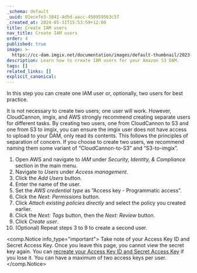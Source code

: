 ```yaml
---
_schema: default
_uuid: 01ecefe3-3841-4d5d-aacc-450959563c57
_created_at: 2024-05-31T15:53:59+12:00
title: Create IAM users
nav_title: Create IAM users
order: 4
published: true
image: >-
  https://cc-dam.imgix.net/documentation/images/default-thumbnail/2023-Q4/CloudCannon-Documentation-Thumbnail.png
description: Learn how to create IAM users for your Amazon S3 DAM.
tags: []
related_links: []
explicit_canonical:
---
```

In this step you can create one IAM user or, optionally, two users for best practice.

It is not necessary to create two users; one user will work. However, CloudCannon, imgix, and AWS strongly recommend creating separate users for different tasks. By creating two users, one from CloudCannon to S3 and one from S3 to imgix, you can ensure the imgix user does not have access to upload to your DAM, only read its contents. This follows the principles of separation of concern. If you choose to create two users, we recommend naming them some variant of “CloudCannon-to-S3” and “S3-to-imgix”.

1. Open AWS and navigate to *IAM* under *Security, Identity, & Compliance* section in the main menu.
2. Navigate to *Users* under *Access management*.
3. Click the *Add Users* button.
4. Enter the name of the user.
5. Set the *AWS credential type* as ”Access key - Programmatic access”.
6. Click the *Next: Permissions* button.
7. Click *Attach existing policies directly* and select the policy you created earlier.
8. Click the *Next: Tags* button, then the *Next: Review* button.
9. Click *Create user*.
10. (Optional) Repeat steps 3 to 9 to create a second user.

<comp.Notice info_type="important">
  Take note of your Access Key ID and Secret Access Key. Once you leave this page, you cannot view the secret key again. You can [recreate your Access Key ID and Secret Access Key](https://docs.aws.amazon.com/IAM/latest/UserGuide/id_credentials_access-keys_retrieve.html) if you lose it. You can have a maximum of two access keys per user.
</comp.Notice>